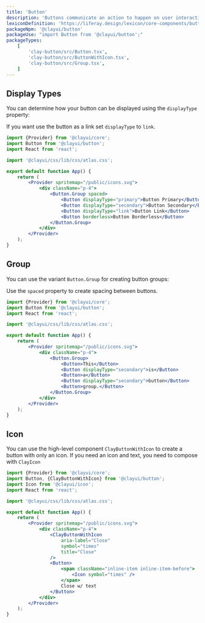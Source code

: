```yaml
---
title: 'Button'
description: 'Buttons communicate an action to happen on user interaction.'
lexiconDefinition: 'https://liferay.design/lexicon/core-components/buttons/'
packageNpm: '@clayui/button'
packageUse: "import Button from '@clayui/button';"
packageTypes:
    [
        'clay-button/src/Button.tsx',
        'clay-button/src/ButtonWithIcon.tsx',
        'clay-button/src/Group.tsx',
    ]
---
```


## Display Types

You can determine how your button can be displayed using the `displayType` property:

If you want use the button as a link set `displayType` to `link`.

```jsx preview
import {Provider} from '@clayui/core';
import Button from '@clayui/button';
import React from 'react';

import '@clayui/css/lib/css/atlas.css';

export default function App() {
	return (
		<Provider spritemap="/public/icons.svg">
			<div className="p-4">
				<Button.Group spaced>
					<Button displayType="primary">Button Primary</Button>
					<Button displayType="secondary">Button Secondary</Button>
					<Button displayType="link">Button Link</Button>
					<Button borderless>Button Borderless</Button>
				</Button.Group>
			</div>
		</Provider>
	);
}
```

## Group

You can use the variant `Button.Group` for creating button groups:

Use the `spaced` property to create spacing between buttons.

```jsx preview
import {Provider} from '@clayui/core';
import Button from '@clayui/button';
import React from 'react';

import '@clayui/css/lib/css/atlas.css';

export default function App() {
	return (
		<Provider spritemap="/public/icons.svg">
			<div className="p-4">
				<Button.Group>
					<Button>This</Button>
					<Button displayType="secondary">is</Button>
					<Button>a</Button>
					<Button displayType="secondary">button</Button>
					<Button>group.</Button>
				</Button.Group>
			</div>
		</Provider>
	);
}
```

## Icon

You can use the high-level component `ClayButtonWithIcon` to create a button with only an icon. If you need an icon and text, you need to compose with `ClayIcon`

```jsx preview
import {Provider} from '@clayui/core';
import Button, {ClayButtonWithIcon} from '@clayui/button';
import Icon from '@clayui/icon';
import React from 'react';

import '@clayui/css/lib/css/atlas.css';

export default function App() {
	return (
		<Provider spritemap="/public/icons.svg">
			<div className="p-4">
				<ClayButtonWithIcon
					aria-label="Close"
					symbol="times"
					title="Close"
				/>
				<Button>
					<span className="inline-item inline-item-before">
						<Icon symbol="times" />
					</span>
					Close w/ text
				</Button>
			</div>
		</Provider>
	);
}
```
